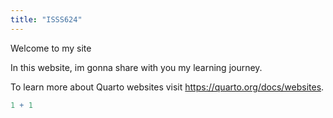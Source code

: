 ```yaml
---
title: "ISSS624"
---
```


Welcome to my site

In this website, im gonna share with you my learning journey.

To learn more about Quarto websites visit <https://quarto.org/docs/websites>.

```r
1 + 1
```
